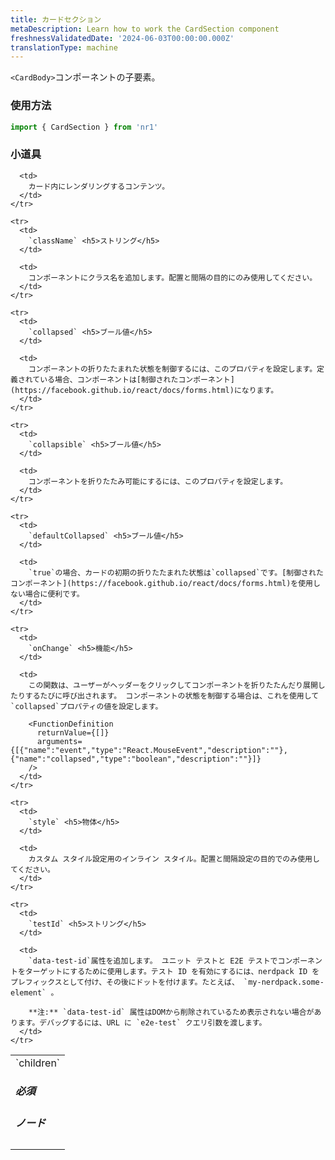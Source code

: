 ```yaml
---
title: カードセクション
metaDescription: Learn how to work the CardSection component
freshnessValidatedDate: '2024-06-03T00:00:00.000Z'
translationType: machine
---
```


`<CardBody>`コンポーネントの子要素。

### 使用方法

```js
import { CardSection } from 'nr1'
```

### 小道具

<table>
  <tbody>
    <tr>
      <td>
        `children` <h5>必須</h5><h5>ノード</h5>
      </td>

      <td>
        カード内にレンダリングするコンテンツ。
      </td>
    </tr>

    <tr>
      <td>
        `className` <h5>ストリング</h5>
      </td>

      <td>
        コンポーネントにクラス名を追加します。配置と間隔の目的にのみ使用してください。
      </td>
    </tr>

    <tr>
      <td>
        `collapsed` <h5>ブール値</h5>
      </td>

      <td>
        コンポーネントの折りたたまれた状態を制御するには、このプロパティを設定します。定義されている場合、コンポーネントは[制御されたコンポーネント](https://facebook.github.io/react/docs/forms.html)になります。
      </td>
    </tr>

    <tr>
      <td>
        `collapsible` <h5>ブール値</h5>
      </td>

      <td>
        コンポーネントを折りたたみ可能にするには、このプロパティを設定します。
      </td>
    </tr>

    <tr>
      <td>
        `defaultCollapsed` <h5>ブール値</h5>
      </td>

      <td>
        `true`の場合、カードの初期の折りたたまれた状態は`collapsed`です。[制御されたコンポーネント](https://facebook.github.io/react/docs/forms.html)を使用しない場合に便利です。
      </td>
    </tr>

    <tr>
      <td>
        `onChange` <h5>機能</h5>
      </td>

      <td>
        この関数は、ユーザーがヘッダーをクリックしてコンポーネントを折りたたんだり展開したりするたびに呼び出されます。 コンポーネントの状態を制御する場合は、これを使用して`collapsed`プロパティの値を設定します。

        <FunctionDefinition
          returnValue={[]}
          arguments={[{"name":"event","type":"React.MouseEvent","description":""},{"name":"collapsed","type":"boolean","description":""}]}
        />
      </td>
    </tr>

    <tr>
      <td>
        `style` <h5>物体</h5>
      </td>

      <td>
        カスタム スタイル設定用のインライン スタイル。配置と間隔設定の目的でのみ使用してください。
      </td>
    </tr>

    <tr>
      <td>
        `testId` <h5>ストリング</h5>
      </td>

      <td>
        `data-test-id`属性を追加します。 ユニット テストと E2E テストでコンポーネントをターゲットにするために使用します。テスト ID を有効にするには、nerdpack ID をプレフィックスとして付け、その後にドットを付けます。たとえば、 `my-nerdpack.some-element` 。

        **注:** `data-test-id` 属性はDOMから削除されているため表示されない場合があります。デバッグするには、URL に `e2e-test` クエリ引数を渡します。
      </td>
    </tr>
  </tbody>
</table>